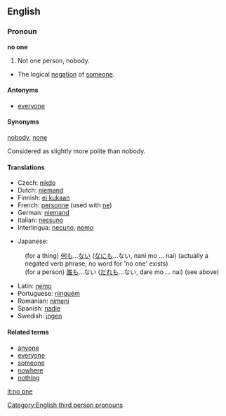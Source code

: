 ==English==

===Pronoun===
'''no one'''

# Not one person, nobody.
*The logical [[negation]] of [[someone]].

====Antonyms====
*[[everyone]]

====Synonyms====
[[nobody]], [[none]]

Considered as slightly more polite than nobody.

====Translations====
{{trans-top|not one person}}
*Czech: [[nikdo]]
*Dutch: [[niemand]]
*Finnish: [[ei kukaan]]
*French: [[personne]] (used with [[ne]])
*German: [[niemand]]
*Italian: [[nessuno]]
*Interlingua: [[necuno]], [[nemo]]
{{trans-mid}}
*Japanese:
:(for a thing) [[何も]]...[[ない]] ([[なにも]]...ない, nani mo ... nai) (actually a negated verb phrase; no word for 'no one' exists)
:(for a person) [[誰も]]...ない ([[だれも]]...ない, dare mo ... nai) (see above)
*Latin: [[nemo]]
*Portuguese: [[ninguém]]
*Romanian: [[nimeni]]
*Spanish: [[nadie]]
*Swedish: [[ingen]]
{{trans-bottom}}

====Related terms====
*[[anyone]]
*[[everyone]]
*[[someone]]
*[[nowhere]]
*[[nothing]]

[[Category:English third person pronouns]]

[[it:no one]]